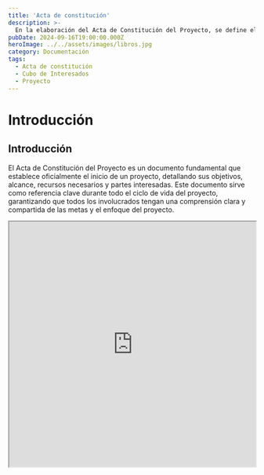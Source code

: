 ```yaml
---
title: 'Acta de constitución'
description: >-
  En la elaboración del Acta de Constitución del Proyecto, se define el propósito, los objetivos y los recursos necesarios para el proyecto, así como el alcance y las partes interesadas clave. Este documento es esencial para establecer una base sólida y clara para el inicio del proyecto
pubDate: 2024-09-16T19:00:00.000Z
heroImage: ../../assets/images/libros.jpg
category: Documentación
tags:
  - Acta de constitución
  - Cubo de Interesados
  - Proyecto
---
```


# Introducción

## Introducción  

El Acta de Constitución del Proyecto es un documento fundamental que establece oficialmente el inicio
de un proyecto, detallando sus objetivos, alcance, recursos necesarios y partes interesadas.
Este documento sirve como referencia clave durante todo el ciclo de vida del proyecto, garantizando
que todos los involucrados tengan una comprensión clara y compartida de las metas y el enfoque del
proyecto.

<iframe style='width: 100%; height: 500px;' src="https://docs.google.com/document/d/13ZPN9TnxPIquh5Bc8HWu8TgWnsioJwp2/pub?embedded=true"></iframe>